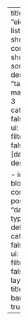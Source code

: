 ---
title: "eide.ai"
listing:
  - id: short_posts
    contents: short_posts
    sort: "date desc"
    type: "table"
    max-items: 3
    categories: false
    sort-ui: false
    filter-ui: false
    fields: [date, title, description]

  - id: blog_posts
    contents: posts
    sort: "date desc"
    type: default
    categories: false
    sort-ui: false
    filter-ui: false
page-layout: full
title-block-banner: true
---